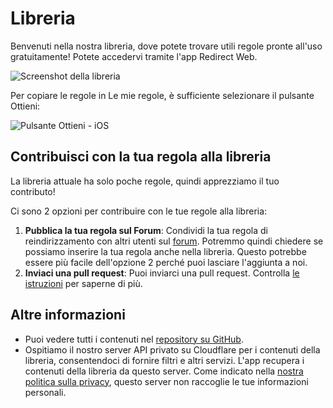 # Libreria

Benvenuti nella nostra libreria, dove potete trovare utili regole pronte all'uso gratuitamente! Potete accedervi tramite l'app Redirect Web.

![Screenshot della libreria](/img/library-screenshot.webp)

Per copiare le regole in Le mie regole, è sufficiente selezionare il pulsante Ottieni:

![Pulsante Ottieni - iOS](/img/library-get-button-ios.gif)

## Contribuisci con la tua regola alla libreria

La libreria attuale ha solo poche regole, quindi apprezziamo il tuo contributo!

Ci sono 2 opzioni per contribuire con le tue regole alla libreria:

1. **Pubblica la tua regola sul Forum**: Condividi la tua regola di reindirizzamento con altri utenti sul [forum](https://github.com/mshibanami/redirect-web/discussions/categories/redirect-rules). Potremmo quindi chiedere se possiamo inserire la tua regola anche nella libreria. Questo potrebbe essere più facile dell'opzione 2 perché puoi lasciare l'aggiunta a noi.
2. **Inviaci una pull request**: Puoi inviarci una pull request. Controlla [le istruzioni](https://github.com/mshibanami/redirect-web/tree/main/library) per saperne di più.

## Altre informazioni

- Puoi vedere tutti i contenuti nel [repository su GitHub](https://github.com/mshibanami/redirect-web/tree/main/library).
- Ospitiamo il nostro server API privato su Cloudflare per i contenuti della libreria, consentendoci di fornire filtri e altri servizi. L'app recupera i contenuti della libreria da questo server. Come indicato nella [nostra politica sulla privacy](privacy-policy.mdx), questo server non raccoglie le tue informazioni personali.